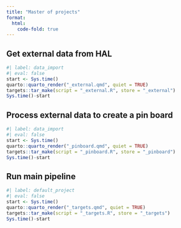 ```yaml
---
title: "Master of projects"
format:
  html:
    code-fold: true
---
```


## Get external data from HAL
```r
#| label: data_import
#| eval: false
start <- Sys.time()
quarto::quarto_render("_external.qmd", quiet = TRUE)
targets::tar_make(script = "_external.R", store = "_external")
Sys.time()-start
```

## Process external data to create a pin board
```r
#| label: data_import
#| eval: false
start <- Sys.time()
quarto::quarto_render("_pinboard.qmd", quiet = TRUE)
targets::tar_make(script = "_pinboard.R", store = "_pinboard")
Sys.time()-start
```

## Run main pipeline
```r
#| label: default_project
#| eval: false
start <- Sys.time()
quarto::quarto_render("_targets.qmd", quiet = TRUE)
targets::tar_make(script = "_targets.R", store = "_targets")
Sys.time()-start
```